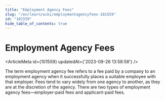 ```yaml
---
title: "Employment Agency Fees"
slug: "/en/learn/wiki/employmentagencyfees-101559"
id: "101559"
hide_table_of_contents: true
---
```



# Employment Agency Fees

<ArticleMeta id={101559} updatedAt={'2023-09-26 13:58:58'} />
<div className='border-solid border-b border-t-0 my-4 border-[var(--ifm-color-gray-300)]' />

The term employment agency fee refers to a fee paid by a company to an employment agency when it successfully places a suitable employee with that employer. Fees tend to vary widely from one agency to another, as they are at the discretion of the agency. There are two types of employment agency fees—employer-paid fees and applicant-paid fees.

